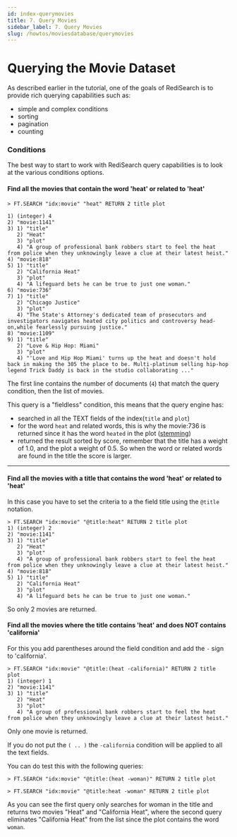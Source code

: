 ```yaml
---
id: index-querymovies
title: 7. Query Movies
sidebar_label: 7. Query Movies
slug: /howtos/moviesdatabase/querymovies
---
```


# Querying the Movie Dataset

As described earlier in the tutorial, one of the goals of RediSearch is to provide rich querying capabilities such as:

- simple and complex conditions
- sorting
- pagination
- counting

### Conditions

The best way to start to work with RediSearch query capabilities is to look at the various conditions options.

#### Find all the movies that contain the word 'heat' or related to 'heat'

```
> FT.SEARCH "idx:movie" "heat" RETURN 2 title plot

1) (integer) 4
2) "movie:1141"
3) 1) "title"
   2) "Heat"
   3) "plot"
   4) "A group of professional bank robbers start to feel the heat from police when they unknowingly leave a clue at their latest heist."
4) "movie:818"
5) 1) "title"
   2) "California Heat"
   3) "plot"
   4) "A lifeguard bets he can be true to just one woman."
6) "movie:736"
7) 1) "title"
   2) "Chicago Justice"
   3) "plot"
   4) "The State's Attorney's dedicated team of prosecutors and investigators navigates heated city politics and controversy head-on,while fearlessly pursuing justice."
8) "movie:1109"
9) 1) "title"
   2) "Love & Hip Hop: Miami"
   3) "plot"
   4) "'Love and Hip Hop Miami' turns up the heat and doesn't hold back in making the 305 the place to be. Multi-platinum selling hip-hop legend Trick Daddy is back in the studio collaborating ..."

```

The first line contains the number of documents (`4`) that match the query condition, then the list of movies.

This query is a "fieldless" condition, this means that the query engine has:

- searched in all the TEXT fields of the index(`title` and `plot`)
- for the word `heat` and related words, this is why the movie:736 is returned since it has the word `heated` in the plot ([stemming](https://oss.redis.com/redisearch/Stemming/))
- returned the result sorted by score, remember that the title has a weight of 1.0, and the plot a weight of 0.5. So when the word or related words are found in the title the score is larger.

---

#### Find all the movies with a title that contains the word 'heat' or related to 'heat'

In this case you have to set the criteria to a the field title using the `@title` notation.

```
> FT.SEARCH "idx:movie" "@title:heat" RETURN 2 title plot
1) (integer) 2
2) "movie:1141"
3) 1) "title"
   2) "Heat"
   3) "plot"
   4) "A group of professional bank robbers start to feel the heat from police when they unknowingly leave a clue at their latest heist."
4) "movie:818"
5) 1) "title"
   2) "California Heat"
   3) "plot"
   4) "A lifeguard bets he can be true to just one woman."

```

So only 2 movies are returned.

#### Find all the movies where the title contains 'heat' and does NOT contains 'california'

For this you add parentheses around the field condition and add the `-` sign to 'california'.

```
> FT.SEARCH "idx:movie" "@title:(heat -california)" RETURN 2 title plot
1) (integer) 1
2) "movie:1141"
3) 1) "title"
   2) "Heat"
   3) "plot"
   4) "A group of professional bank robbers start to feel the heat from police when they unknowingly leave a clue at their latest heist."

```

Only one movie is returned.

If you do not put the `( .. )` the `-california` condition will be applied to all the text fields.

You can do test this with the following queries:

```
> FT.SEARCH "idx:movie" "@title:(heat -woman)" RETURN 2 title plot
```

```
> FT.SEARCH "idx:movie" "@title:heat -woman" RETURN 2 title plot
```

As you can see the first query only searches for woman in the title and returns two movies "Heat" and "California Heat", where the second query eliminates "California Heat" from the list since the plot contains the word `woman`.
